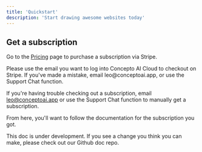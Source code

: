 ```yaml
---
title: 'Quickstart'
description: 'Start drawing awesome websites today'
---
```


## Get a subscription

Go to the [Pricing](https://conceptoai.app/#pricing) page to purchase a subscription via Stripe.

<Warning>
  Please use the email you want to log into Concepto AI Cloud to checkout on Stripe. If you've made a mistake, email leo@conceptoai.app, or use the Support Chat function.
</Warning>

<Tip>If you're having trouble checking out a subscription, email leo@conceptoai.app or use the Support Chat function to manually get a subscription.</Tip>

From here, you'll want to follow the documentation for the subscription you got.

<CardGroup>
  <Card title"Plus" link="/plus/gettingstarted.mdx"></Card>
  <Card title="Lite" link="/lite/gettingstarted.mdx"></Card>
</CardGroup>

<Warning>This doc is under development. If you see a change you think you can make, please check out our Github doc repo.</Warning>
